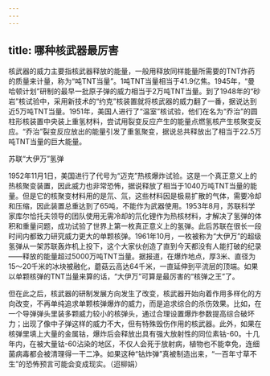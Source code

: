 ```yaml
---
---
---
```

title: 哪种核武器最厉害
---




核武器的威力主要指核武器释放的能量，一般用释放同样能量所需要的TNT炸药的质量来计量，称为“吨TNT当量”。1吨TNT当量相当于41.9亿焦。1945年，“曼哈顿计划”研制的最早一批原子弹的威力相当于2万吨TNT当量。到了1948年的“砂岩”核试验中，采用新技术的“约克”核装置就将核武器的威力翻了一番，据说达到近5万吨TNT当量。1951年，美国人进行了“温室”核试验，他们在名为“乔治”的圆柱形核装置中央装上重氢材料，尝试用裂变反应产生的能量点燃氢核产生核聚变反应。“乔治”裂变反应放出的能量引发了重氢聚变，据说总共释放出了相当于22.5万吨TNT当量的巨大能量。

苏联“大伊万”氢弹



1952年11月1日，美国进行了代号为“迈克”热核爆炸试验。这是一个真正意义上的热核聚变装置，因此威力也非常恐怖，据说释放了相当于1040万吨TNT当量的能量。但是它的核聚变材料用的是氘、氚，这些材料因是极易扩散的气体，需要冷却和压缩，因此装置总重达到了65吨，不能作为武器使用。1953年8月，苏联科学家库尔恰托夫领导的团队使用无需冷却的氘化锂作为热核材料，才解决了氢弹的体积和重量问题，成功试验了世界上第一枚真正意义上的氢弹。此后苏联在很长一段时间内都致力研究威力更大的单颗核弹。1961年10月，一枚被称为“大伊万”的超级氢弹从一架苏联轰炸机上投下，这个大家伙创造了直到今天都没有人能打破的纪录——释放的能量超过5000万吨TNT当量。据报道，在爆炸地点，厚3米、直径为15～20千米的冰块被融化，蘑菇云高达64千米，一直延伸到平流层的顶端。如果以单颗核弹的TNT当量来算的话，“大伊万”可算是最厉害的“核弹之王”了。

但在此之后，核武器的研制发展方向发生了改变，核武器开始向着作用多样化的方向改变，不再单纯追求单颗核弹爆炸的威力，而是追求综合的杀伤效果。比如，在一个导弹弹头里装多颗威力较小的核弹头，通过合理设置爆炸参数提高综合破坏力；出现了像中子弹这样的威力不大，但有特殊毁伤作用的核武器。此外，如果在核弹里填上大量的金属钴，爆炸后会释放出具有强大放射性的同位素钴-60。十几年内，在被大量钴-60沾染的地区，不仅人会死于放射病，植物也不能幸免，连细菌病毒都会被清理得一干二净。如果这种“钴炸弹”真被制造出来，“一百年寸草不生”的恐怖预言可能会变成现实。（迢柳娟）